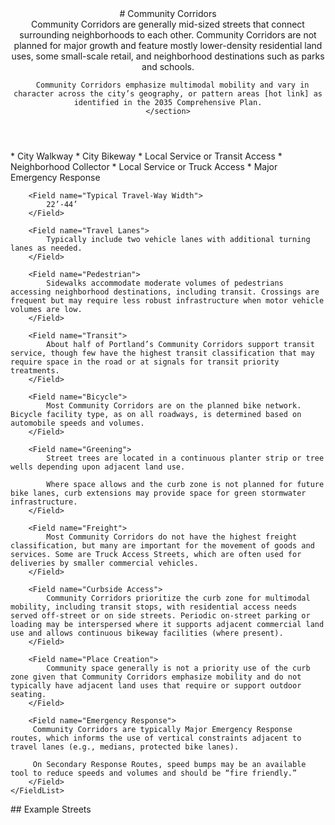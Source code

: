 
<header>
    # Community Corridors
    <section class="text-xl text-fog-900">
      Community Corridors are generally mid-sized streets that connect surrounding neighborhoods to each other. Community Corridors are not planned for major growth and feature mostly lower-density residential land uses, some small-scale retail, and neighborhood destinations such as parks and schools.

      Community Corridors emphasize multimodal mobility and vary in character across the city’s geography, or pattern areas [hot link] as identified in the 2035 Comprehensive Plan.
    </section>

</header>
<section class="mt-8">
    <FieldList class="gap-4">
        <Field name="Typical Street Classification">
            * City Walkway 
            * City Bikeway 
            * Local Service or Transit Access 
            * Neighborhood Collector 
            * Local Service or Truck Access 
            * Major Emergency Response
        </Field>

        <Field name="Typical Travel-Way Width">
            22’-44’
        </Field>

        <Field name="Travel Lanes">
            Typically include two vehicle lanes with additional turning lanes as needed.
        </Field>

        <Field name="Pedestrian">
            Sidewalks accommodate moderate volumes of pedestrians accessing neighborhood destinations, including transit. Crossings are frequent but may require less robust infrastructure when motor vehicle volumes are low.
        </Field>

        <Field name="Transit">
            About half of Portland’s Community Corridors support transit service, though few have the highest transit classification that may require space in the road or at signals for transit priority treatments.
        </Field>

        <Field name="Bicycle">
            Most Community Corridors are on the planned bike network. Bicycle facility type, as on all roadways, is determined based on automobile speeds and volumes.
        </Field>

        <Field name="Greening">
            Street trees are located in a continuous planter strip or tree wells depending upon adjacent land use.

            Where space allows and the curb zone is not planned for future bike lanes, curb extensions may provide space for green stormwater infrastructure.
        </Field>

        <Field name="Freight">
            Most Community Corridors do not have the highest freight classification, but many are important for the movement of goods and services. Some are Truck Access Streets, which are often used for deliveries by smaller commercial vehicles.
        </Field>

        <Field name="Curbside Access">
            Community Corridors prioritize the curb zone for multimodal mobility, including transit stops, with residential access needs served off-street or on side streets. Periodic on-street parking or loading may be interspersed where it supports adjacent commercial land use and allows continuous bikeway facilities (where present).
        </Field>

        <Field name="Place Creation">
            Community space generally is not a priority use of the curb zone given that Community Corridors emphasize mobility and do not typically have adjacent land uses that require or support outdoor seating.
        </Field>

        <Field name="Emergency Response">
         Community Corridors are typically Major Emergency Response routes, which informs the use of vertical constraints adjacent to travel lanes (e.g., medians, protected bike lanes).

         On Secondary Response Routes, speed bumps may be an available tool to reduce speeds and volumes and should be “fire friendly.”
        </Field>
    </FieldList>

</section>
<section>
    ## Example Streets
    <Map type="cc"></Map>
</section>
